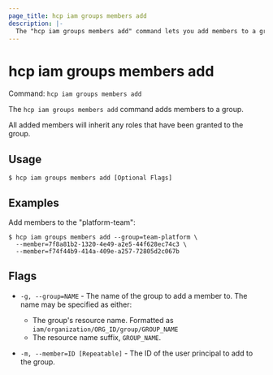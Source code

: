 ```yaml
---
page_title: hcp iam groups members add
description: |-
  The "hcp iam groups members add" command lets you add members to a group.
---
```


# hcp iam groups members add

Command: `hcp iam groups members add` 

The `hcp iam groups members add` command adds members to a group.

All added members will inherit any roles that have been granted to the group.

## Usage

```shell-session
$ hcp iam groups members add [Optional Flags]
```

## Examples

Add members to the "platform-team":

```shell-session
$ hcp iam groups members add --group=team-platform \
  --member=7f8a81b2-1320-4e49-a2e5-44f628ec74c3 \
  --member=f74f44b9-414a-409e-a257-72805d2c067b
```

## Flags

- `-g, --group=NAME` - The name of the group to add a member to. The name may be specified as either:
	
	* The group's resource name. Formatted as
	`iam/organization/ORG_ID/group/GROUP_NAME`
	* The resource name suffix, `GROUP_NAME`.

- `-m, --member=ID [Repeatable]` - The ID of the user principal to add to the group.

